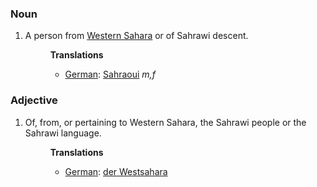 ===Noun===
#A person from [[Western Sahara]] or of Sahrawi descent.
#:'''Translations'''
#:*[[German]]: [[Sahraoui]] ''m,f''

===Adjective===
#Of, from, or pertaining to Western Sahara, the Sahrawi people or the Sahrawi language.
#:'''Translations'''
#:*[[German]]: [[der Westsahara]]